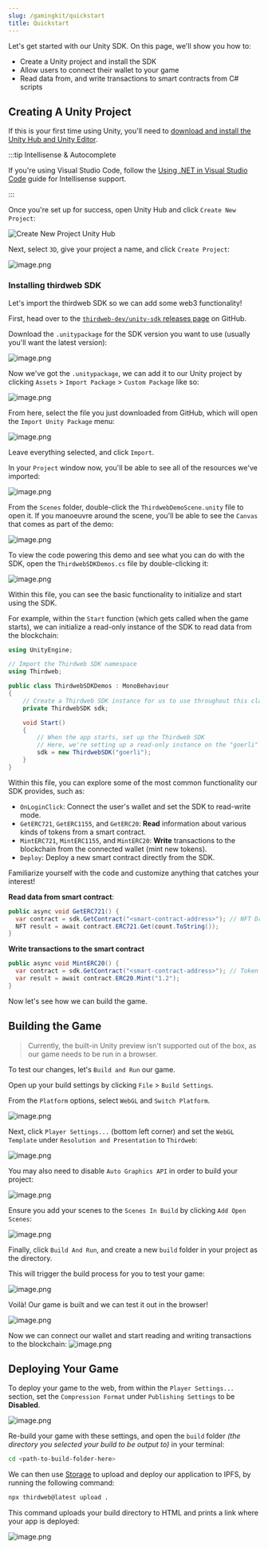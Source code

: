 ```yaml
---
slug: /gamingkit/quickstart
title: Quickstart
---
```



Let's get started with our Unity SDK. On this page, we'll show you how to:

- Create a Unity project and install the SDK
- Allow users to connect their wallet to your game
- Read data from, and write transactions to smart contracts from C# scripts

## Creating A Unity Project

If this is your first time using Unity, you'll need to
[download and install the Unity Hub and Unity Editor](https://learn.unity.com/tutorial/install-the-unity-hub-and-editor).

:::tip Intellisense & Autocomplete

If you're using Visual Studio Code, follow the
[Using .NET in Visual Studio Code](https://code.visualstudio.com/docs/languages/dotnet) guide for Intellisense support.

:::

Once you're set up for success, open Unity Hub and click `Create New Project`:

![Create New Project Unity Hub](./assets/1.png)

Next, select `3D`, give your project a name, and click `Create Project`:

![image.png](./assets/2.png)

### Installing thirdweb SDK

Let's import the thirdweb SDK so we can add some web3 functionality!

First, head over to the [`thirdweb-dev/unity-sdk` releases page](https://github.com/thirdweb-dev/unity-sdk/releases) on GitHub.

Download the `.unitypackage` for the SDK version you want to use (usually you'll want the latest version):

![image.png](./assets/3.png)

Now we've got the `.unitypackage`, we can add it to our Unity project by clicking `Assets` > `Import Package` > `Custom Package` like so:

![image.png](./assets/4.png)

From here, select the file you just downloaded from GitHub, which will open the `Import Unity Package` menu:

![image.png](./assets/5.png)

Leave everything selected, and click `Import`.

In your `Project` window now, you'll be able to see all of the resources we've imported:

![image.png](./assets/6.png)

From the `Scenes` folder, double-click the `ThirdwebDemoScene.unity` file to open it. If you manoeuvre around the scene, you'll be able to see the `Canvas` that comes as part of the demo:

![image.png](./assets/7.png)

To view the code powering this demo and see what you can do with the SDK, open the `ThirdwebSDKDemos.cs` file by double-clicking it:

![image.png](./assets/8.png)

Within this file, you can see the basic functionality to initialize and start using the SDK.

For example, within the `Start` function (which gets called when the game starts), we can initialize a read-only instance of the SDK to read data from the blockchain:

```csharp
using UnityEngine;

// Import the Thirdweb SDK namespace
using Thirdweb;

public class ThirdwebSDKDemos : MonoBehaviour
{
    // Create a Thirdweb SDK instance for us to use throughout this class
    private ThirdwebSDK sdk;

    void Start()
    {
        // When the app starts, set up the Thirdweb SDK
        // Here, we're setting up a read-only instance on the "goerli" test network.
        sdk = new ThirdwebSDK("goerli");
    }
}
```

Within this file, you can explore some of the most common functionality our SDK provides, such as:

- `OnLoginClick`: Connect the user's wallet and set the SDK to read-write mode.
- `GetERC721`, `GetERC1155`, and `GetERC20`: **Read** information about various kinds of tokens from a smart contract.
- `MintERC721`, `MintERC1155`, and `MintERC20`: **Write** transactions to the blockchain from the connected wallet (mint new tokens).
- `Deploy`: Deploy a new smart contract directly from the SDK.

Familiarize yourself with the code and customize anything that catches your interest!

**Read data from smart contract**:

```csharp
public async void GetERC721() {
  var contract = sdk.GetContract("<smart-contract-address>"); // NFT Drop
  NFT result = await contract.ERC721.Get(count.ToString());
}
```

**Write transactions to the smart contract**

```csharp
public async void MintERC20() {
  var contract = sdk.GetContract("<smart-contract-address>"); // Token
  var result = await contract.ERC20.Mint("1.2");
}
```

Now let's see how we can build the game.

## Building the Game

> Currently, the built-in Unity preview isn't supported out of the box, as our game needs to be run in a browser.

To test our changes, let's `Build and Run` our game.

Open up your build settings by clicking `File` > `Build Settings`.

From the `Platform` options, select `WebGL` and `Switch Platform`.

![image.png](./assets/9.png)

Next, click `Player Settings...` (bottom left corner) and set the `WebGL Template` under `Resolution and Presentation` to `Thirdweb`:

![image.png](./assets/10.png)

You may also need to disable `Auto Graphics API` in order to build your project:

![image.png](./assets/11.png)

Ensure you add your scenes to the `Scenes In Build` by clicking `Add Open Scenes`:

![image.png](./assets/12.png)

Finally, click `Build And Run`, and create a new `build` folder in your project as the directory.

This will trigger the build process for you to test your game:

![image.png](./assets/13.png)

Voilà! Our game is built and we can test it out in the browser!

![image.png](./assets/14.png)

Now we can connect our wallet and start reading and writing transactions to the blockchain:
![image.png](./assets/15.png)

## Deploying Your Game

To deploy your game to the web, from within the `Player Settings...` section, set the `Compression Format` under `Publishing Settings` to be **Disabled**.

![image.png](./assets/16.png)

Re-build your game with these settings, and open the `build` folder _(the directory you selected your build to be output to)_ in your terminal:

```bash
cd <path-to-build-folder-here>
```

We can then use [Storage](https://portal.thirdweb.com/storage) to upload and deploy our application to IPFS, by running the following command:

```bash
npx thirdweb@latest upload .
```

This command uploads your build directory to HTML and prints a link where your app is deployed:

![image.png](./assets/17.png)
